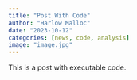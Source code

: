 ```yaml
---
title: "Post With Code"
author: "Harlow Malloc"
date: "2023-10-12"
categories: [news, code, analysis]
image: "image.jpg"
---
```


This is a post with executable code.
